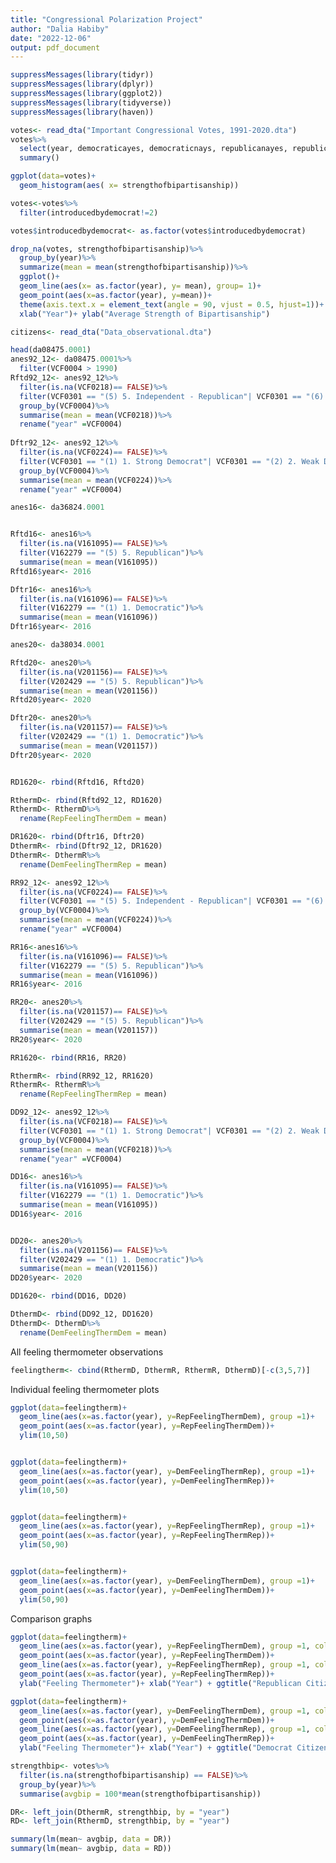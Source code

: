 ```yaml
---
title: "Congressional Polarization Project"
author: "Dalia Habiby"
date: "2022-12-06"
output: pdf_document
---
```


```r
suppressMessages(library(tidyr))
suppressMessages(library(dplyr))
suppressMessages(library(ggplot2))
suppressMessages(library(tidyverse))
suppressMessages(library(haven))
```

```r
votes<- read_dta("Important Congressional Votes, 1991-2020.dta")
votes%>%
  select(year, democraticayes, democraticnays, republicanayes, republicannays, strengthofbipartisanship, strengthofconsensus, introducedbydemocrat, strongpolarization)%>%
  summary()

ggplot(data=votes)+
  geom_histogram(aes( x= strengthofbipartisanship))

votes<-votes%>%
  filter(introducedbydemocrat!=2)

votes$introducedbydemocrat<- as.factor(votes$introducedbydemocrat)

drop_na(votes, strengthofbipartisanship)%>%
  group_by(year)%>%
  summarize(mean = mean(strengthofbipartisanship))%>%
  ggplot()+
  geom_line(aes(x= as.factor(year), y= mean), group= 1)+
  geom_point(aes(x=as.factor(year), y=mean))+
  theme(axis.text.x = element_text(angle = 90, vjust = 0.5, hjust=1))+
  xlab("Year")+ ylab("Average Strength of Bipartisanship")
```

```r
citizens<- read_dta("Data_observational.dta")

head(da08475.0001)
anes92_12<- da08475.0001%>%
  filter(VCF0004 > 1990)
Rftd92_12<- anes92_12%>%
  filter(is.na(VCF0218)== FALSE)%>%
  filter(VCF0301 == "(5) 5. Independent - Republican"| VCF0301 == "(6) 6. Weak Republican" | VCF0301 == "(7) 7. Strong Republican")%>%
  group_by(VCF0004)%>%
  summarise(mean = mean(VCF0218))%>%
  rename("year" =VCF0004)
  
Dftr92_12<- anes92_12%>%
  filter(is.na(VCF0224)== FALSE)%>%
  filter(VCF0301 == "(1) 1. Strong Democrat"| VCF0301 == "(2) 2. Weak Democrat" | VCF0301 == "(3) 3. Independent - Democrat")%>%
  group_by(VCF0004)%>%
  summarise(mean = mean(VCF0224))%>%
  rename("year" =VCF0004)

anes16<- da36824.0001


Rftd16<- anes16%>%
  filter(is.na(V161095)== FALSE)%>%
  filter(V162279 == "(5) 5. Republican")%>%
  summarise(mean = mean(V161095))
Rftd16$year<- 2016

Dftr16<- anes16%>%
  filter(is.na(V161096)== FALSE)%>%
  filter(V162279 == "(1) 1. Democratic")%>%
  summarise(mean = mean(V161096))
Dftr16$year<- 2016

anes20<- da38034.0001

Rftd20<- anes20%>%
  filter(is.na(V201156)== FALSE)%>%
  filter(V202429 == "(5) 5. Republican")%>%
  summarise(mean = mean(V201156))
Rftd20$year<- 2020

Dftr20<- anes20%>%
  filter(is.na(V201157)== FALSE)%>%
  filter(V202429 == "(1) 1. Democratic")%>%
  summarise(mean = mean(V201157))
Dftr20$year<- 2020


RD1620<- rbind(Rftd16, Rftd20)

RthermD<- rbind(Rftd92_12, RD1620)
RthermD<- RthermD%>%
  rename(RepFeelingThermDem = mean)

DR1620<- rbind(Dftr16, Dftr20)
DthermR<- rbind(Dftr92_12, DR1620)
DthermR<- DthermR%>%
  rename(DemFeelingThermRep = mean)

```

```r

RR92_12<- anes92_12%>%
  filter(is.na(VCF0224)== FALSE)%>%
  filter(VCF0301 == "(5) 5. Independent - Republican"| VCF0301 == "(6) 6. Weak Republican" | VCF0301 == "(7) 7. Strong Republican")%>%
  group_by(VCF0004)%>%
  summarise(mean = mean(VCF0224))%>%
  rename("year" =VCF0004)

RR16<-anes16%>%
  filter(is.na(V161096)== FALSE)%>%
  filter(V162279 == "(5) 5. Republican")%>%
  summarise(mean = mean(V161096))
RR16$year<- 2016

RR20<- anes20%>%
  filter(is.na(V201157)== FALSE)%>%
  filter(V202429 == "(5) 5. Republican")%>%
  summarise(mean = mean(V201157))
RR20$year<- 2020

RR1620<- rbind(RR16, RR20)

RthermR<- rbind(RR92_12, RR1620)
RthermR<- RthermR%>%
  rename(RepFeelingThermRep = mean)
```

```r
DD92_12<- anes92_12%>%
  filter(is.na(VCF0218)== FALSE)%>%
  filter(VCF0301 == "(1) 1. Strong Democrat"| VCF0301 == "(2) 2. Weak Democrat" | VCF0301 == "(3) 3. Independent - Democrat")%>%
  group_by(VCF0004)%>%
  summarise(mean = mean(VCF0218))%>%
  rename("year" =VCF0004)

DD16<- anes16%>%
  filter(is.na(V161095)== FALSE)%>%
  filter(V162279 == "(1) 1. Democratic")%>%
  summarise(mean = mean(V161095))
DD16$year<- 2016


DD20<- anes20%>%
  filter(is.na(V201156)== FALSE)%>%
  filter(V202429 == "(1) 1. Democratic")%>%
  summarise(mean = mean(V201156))
DD20$year<- 2020

DD1620<- rbind(DD16, DD20)

DthermD<- rbind(DD92_12, DD1620)
DthermD<- DthermD%>%
  rename(DemFeelingThermDem = mean)
```

All feeling thermometer observations
```r
feelingtherm<- cbind(RthermD, DthermR, RthermR, DthermD)[-c(3,5,7)]
```

Individual feeling thermometer plots
```r
ggplot(data=feelingtherm)+
  geom_line(aes(x=as.factor(year), y=RepFeelingThermDem), group =1)+
  geom_point(aes(x=as.factor(year), y=RepFeelingThermDem))+
  ylim(10,50)


ggplot(data=feelingtherm)+
  geom_line(aes(x=as.factor(year), y=DemFeelingThermRep), group =1)+
  geom_point(aes(x=as.factor(year), y=DemFeelingThermRep))+
  ylim(10,50)


ggplot(data=feelingtherm)+
  geom_line(aes(x=as.factor(year), y=RepFeelingThermRep), group =1)+
  geom_point(aes(x=as.factor(year), y=RepFeelingThermRep))+
  ylim(50,90)


ggplot(data=feelingtherm)+
  geom_line(aes(x=as.factor(year), y=DemFeelingThermDem), group =1)+
  geom_point(aes(x=as.factor(year), y=DemFeelingThermDem))+
  ylim(50,90)
```
Comparison graphs

```r
ggplot(data=feelingtherm)+
  geom_line(aes(x=as.factor(year), y=RepFeelingThermDem), group =1, color = "blue")+
  geom_point(aes(x=as.factor(year), y=RepFeelingThermDem))+
  geom_line(aes(x=as.factor(year), y=RepFeelingThermRep), group =1, color = "red")+
  geom_point(aes(x=as.factor(year), y=RepFeelingThermRep))+
  ylab("Feeling Thermometer")+ xlab("Year") + ggtitle("Republican Citizens Feeling Thermometer on Both Parties 1992-2020")
```
```r
ggplot(data=feelingtherm)+
  geom_line(aes(x=as.factor(year), y=DemFeelingThermDem), group =1, color = "blue")+
  geom_point(aes(x=as.factor(year), y=DemFeelingThermDem))+
  geom_line(aes(x=as.factor(year), y=DemFeelingThermRep), group =1, color = "red")+
  geom_point(aes(x=as.factor(year), y=DemFeelingThermRep))+
  ylab("Feeling Thermometer")+ xlab("Year") + ggtitle("Democrat Citizens Feeling Thermometer on Both Parties 1992-2020")
```



```r
strengthbip<- votes%>%
  filter(is.na(strengthofbipartisanship) == FALSE)%>%
  group_by(year)%>%
  summarise(avgbip = 100*mean(strengthofbipartisanship))

DR<- left_join(DthermR, strengthbip, by = "year")
RD<- left_join(RthermD, strengthbip, by = "year")

summary(lm(mean~ avgbip, data = DR))
summary(lm(mean~ avgbip, data = RD))
```

